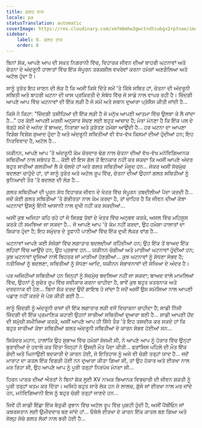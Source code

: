 ```yaml
---
title: ਗਲਤ ਰਾਜ
locale: pa
statusTranslation: automatic
coverImage: https://res.cloudinary.com/xmfm6mhw3gwctndtcubgx2rptnae/image/upload/v1740468922/small_cover_tratado_de_psicologia_revolucionaria_a4c0dca4e0.webp
sidebar:
    label: 8. ਗਲਤ ਰਾਜ
    order: 8
---
```

ਬਿਨਾਂ ਸ਼ੱਕ, ਆਪਣੇ ਆਪ ਦੀ ਸਖ਼ਤ ਨਿਗਰਾਨੀ ਵਿੱਚ, ਵਿਹਾਰਕ ਜੀਵਨ ਦੀਆਂ ਬਾਹਰੀ ਘਟਨਾਵਾਂ ਅਤੇ ਚੇਤਨਾ ਦੇ ਅੰਦਰੂਨੀ ਹਾਲਾਤਾਂ ਵਿੱਚ ਇੱਕ ਸੰਪੂਰਨ ਤਰਕਸ਼ੀਲ ਵਖਰੇਵਾਂ ਕਰਨਾ ਹਮੇਸ਼ਾਂ ਅਣਗੌਲਿਆ ਅਤੇ ਅਟੱਲ ਹੁੰਦਾ ਹੈ।

ਸਾਨੂੰ ਤੁਰੰਤ ਇਹ ਜਾਣਨ ਦੀ ਲੋੜ ਹੈ ਕਿ ਅਸੀਂ ਕਿਸੇ ਦਿੱਤੇ ਸਮੇਂ 'ਤੇ ਕਿੱਥੇ ਸਥਿਤ ਹਾਂ, ਚੇਤਨਾ ਦੀ ਅੰਦਰੂਨੀ ਸਥਿਤੀ ਅਤੇ ਬਾਹਰੀ ਘਟਨਾ ਦੀ ਖਾਸ ਪ੍ਰਕਿਰਤੀ ਦੇ ਸੰਬੰਧ ਵਿੱਚ ਜੋ ਸਾਡੇ ਨਾਲ ਵਾਪਰ ਰਹੀ ਹੈ। ਜ਼ਿੰਦਗੀ ਆਪਣੇ ਆਪ ਵਿੱਚ ਘਟਨਾਵਾਂ ਦੀ ਇੱਕ ਲੜੀ ਹੈ ਜੋ ਸਮੇਂ ਅਤੇ ਸਥਾਨ ਦੁਆਰਾ ਪ੍ਰੋਸੈਸ ਕੀਤੀ ਜਾਂਦੀ ਹੈ...

ਕਿਸੇ ਨੇ ਕਿਹਾ: "ਜ਼ਿੰਦਗੀ ਤਸੀਹਿਆਂ ਦੀ ਇੱਕ ਲੜੀ ਹੈ ਜੋ ਮਨੁੱਖ ਆਪਣੀ ਆਤਮਾ ਵਿੱਚ ਉਲਝਾ ਕੇ ਲੈ ਜਾਂਦਾ ਹੈ..." ਹਰ ਕੋਈ ਆਪਣੀ ਮਰਜ਼ੀ ਅਨੁਸਾਰ ਸੋਚਣ ਲਈ ਬਹੁਤ ਆਜ਼ਾਦ ਹੈ; ਮੇਰਾ ਮੰਨਣਾ ਹੈ ਕਿ ਇੱਕ ਪਲ ਦੇ ਥੋੜ੍ਹੇ ਸਮੇਂ ਦੇ ਅਨੰਦ ਤੋਂ ਬਾਅਦ, ਨਿਰਾਸ਼ਾ ਅਤੇ ਕੁੜੱਤਣ ਹਮੇਸ਼ਾ ਆਉਂਦੀ ਹੈ... ਹਰ ਘਟਨਾ ਦਾ ਆਪਣਾ ਵਿਸ਼ੇਸ਼ ਵਿਸ਼ੇਸ਼ ਸੁਆਦ ਹੁੰਦਾ ਹੈ ਅਤੇ ਅੰਦਰੂਨੀ ਸਥਿਤੀਆਂ ਵੀ ਵੱਖ-ਵੱਖ ਕਿਸਮਾਂ ਦੀਆਂ ਹੁੰਦੀਆਂ ਹਨ; ਇਹ ਨਿਰਵਿਵਾਦ ਹੈ, ਅਟੱਲ ਹੈ...

ਯਕੀਨਨ, ਆਪਣੇ ਆਪ 'ਤੇ ਅੰਦਰੂਨੀ ਕੰਮ ਜ਼ੋਰਦਾਰ ਢੰਗ ਨਾਲ ਚੇਤਨਾ ਦੀਆਂ ਵੱਖ-ਵੱਖ ਮਨੋਵਿਗਿਆਨਕ ਸਥਿਤੀਆਂ ਨਾਲ ਸਬੰਧਤ ਹੈ... ਕੋਈ ਵੀ ਇਸ ਗੱਲ ਤੋਂ ਇਨਕਾਰ ਨਹੀਂ ਕਰ ਸਕਦਾ ਕਿ ਅਸੀਂ ਆਪਣੇ ਅੰਦਰ ਬਹੁਤ ਸਾਰੀਆਂ ਗਲਤੀਆਂ ਲੈ ਕੇ ਚੱਲਦੇ ਹਾਂ ਅਤੇ ਗਲਤ ਸਥਿਤੀਆਂ ਮੌਜੂਦ ਹਨ... ਜੇਕਰ ਅਸੀਂ ਸੱਚਮੁੱਚ ਬਦਲਣਾ ਚਾਹੁੰਦੇ ਹਾਂ, ਤਾਂ ਸਾਨੂੰ ਤੁਰੰਤ ਅਤੇ ਅਟੱਲ ਰੂਪ ਵਿੱਚ, ਚੇਤਨਾ ਦੀਆਂ ਉਹਨਾਂ ਗਲਤ ਸਥਿਤੀਆਂ ਨੂੰ ਬੁਨਿਆਦੀ ਤੌਰ 'ਤੇ ਬਦਲਣ ਦੀ ਲੋੜ ਹੈ...

ਗਲਤ ਸਥਿਤੀਆਂ ਦੀ ਪੂਰਨ ਸੋਧ ਵਿਹਾਰਕ ਜੀਵਨ ਦੇ ਖੇਤਰ ਵਿੱਚ ਸੰਪੂਰਨ ਤਬਦੀਲੀਆਂ ਪੈਦਾ ਕਰਦੀ ਹੈ... ਜਦੋਂ ਕੋਈ ਗਲਤ ਸਥਿਤੀਆਂ 'ਤੇ ਗੰਭੀਰਤਾ ਨਾਲ ਕੰਮ ਕਰਦਾ ਹੈ, ਤਾਂ ਜ਼ਾਹਿਰ ਹੈ ਕਿ ਜੀਵਨ ਦੀਆਂ ਕੋਝਾ ਘਟਨਾਵਾਂ ਉਸਨੂੰ ਇੰਨੀ ਆਸਾਨੀ ਨਾਲ ਦੁਖੀ ਨਹੀਂ ਕਰ ਸਕਦੀਆਂ...

ਅਸੀਂ ਕੁਝ ਅਜਿਹਾ ਕਹਿ ਰਹੇ ਹਾਂ ਜੋ ਸਿਰਫ਼ ਤੱਥਾਂ ਦੇ ਖੇਤਰ ਵਿੱਚ ਅਨੁਭਵ ਕਰਕੇ, ਅਸਲ ਵਿੱਚ ਮਹਿਸੂਸ ਕਰਕੇ ਹੀ ਸਮਝਿਆ ਜਾ ਸਕਦਾ ਹੈ... ਜੋ ਆਪਣੇ ਆਪ 'ਤੇ ਕੰਮ ਨਹੀਂ ਕਰਦਾ, ਉਹ ਹਮੇਸ਼ਾ ਹਾਲਾਤਾਂ ਦਾ ਸ਼ਿਕਾਰ ਹੁੰਦਾ ਹੈ; ਇਹ ਸਮੁੰਦਰ ਦੇ ਤੂਫਾਨੀ ਪਾਣੀਆਂ ਵਿੱਚ ਇੱਕ ਦੁਖੀ ਲੱਕੜ ਵਾਂਗ ਹੈ...

ਘਟਨਾਵਾਂ ਆਪਣੇ ਕਈ ਸੰਜੋਗਾਂ ਵਿੱਚ ਲਗਾਤਾਰ ਬਦਲਦੀਆਂ ਰਹਿੰਦੀਆਂ ਹਨ; ਉਹ ਇੱਕ ਤੋਂ ਬਾਅਦ ਇੱਕ ਲਹਿਰਾਂ ਵਿੱਚ ਆਉਂਦੇ ਹਨ, ਉਹ ਪ੍ਰਭਾਵ ਹਨ... ਯਕੀਨਨ ਚੰਗੀਆਂ ਅਤੇ ਮਾੜੀਆਂ ਘਟਨਾਵਾਂ ਹੁੰਦੀਆਂ ਹਨ; ਕੁਝ ਘਟਨਾਵਾਂ ਦੂਜਿਆਂ ਨਾਲੋਂ ਬਿਹਤਰ ਜਾਂ ਮਾੜੀਆਂ ਹੋਣਗੀਆਂ... ਕੁਝ ਘਟਨਾਵਾਂ ਨੂੰ ਸੋਧਣਾ ਸੰਭਵ ਹੈ; ਨਤੀਜਿਆਂ ਨੂੰ ਬਦਲਣਾ, ਸਥਿਤੀਆਂ ਨੂੰ ਸੋਧਣਾ ਆਦਿ, ਯਕੀਨਨ ਸੰਭਾਵਨਾਵਾਂ ਦੀ ਸੰਖਿਆ ਦੇ ਅੰਦਰ ਹੈ।

ਪਰ ਅਜਿਹੀਆਂ ਸਥਿਤੀਆਂ ਹਨ ਜਿਨ੍ਹਾਂ ਨੂੰ ਸੱਚਮੁੱਚ ਬਦਲਿਆ ਨਹੀਂ ਜਾ ਸਕਦਾ; ਬਾਅਦ ਵਾਲੇ ਮਾਮਲਿਆਂ ਵਿੱਚ, ਉਹਨਾਂ ਨੂੰ ਸੁਚੇਤ ਰੂਪ ਵਿੱਚ ਸਵੀਕਾਰ ਕਰਨਾ ਚਾਹੀਦਾ ਹੈ, ਭਾਵੇਂ ਕੁਝ ਬਹੁਤ ਖ਼ਤਰਨਾਕ ਅਤੇ ਦਰਦਨਾਕ ਵੀ ਹੋਣ... ਬਿਨਾਂ ਸ਼ੱਕ ਦਰਦ ਉਦੋਂ ਗਾਇਬ ਹੋ ਜਾਂਦਾ ਹੈ ਜਦੋਂ ਅਸੀਂ ਉਸ ਸਮੱਸਿਆ ਨਾਲ ਆਪਣੀ ਪਛਾਣ ਨਹੀਂ ਕਰਦੇ ਜੋ ਪੇਸ਼ ਕੀਤੀ ਗਈ ਹੈ...

ਸਾਨੂੰ ਜ਼ਿੰਦਗੀ ਨੂੰ ਅੰਦਰੂਨੀ ਰਾਜਾਂ ਦੀ ਇੱਕ ਲਗਾਤਾਰ ਲੜੀ ਵਜੋਂ ਵਿਚਾਰਨਾ ਚਾਹੀਦਾ ਹੈ; ਸਾਡੀ ਨਿੱਜੀ ਜ਼ਿੰਦਗੀ ਦੀ ਇੱਕ ਪ੍ਰਮਾਣਿਕ ਕਹਾਣੀ ਉਹਨਾਂ ਸਾਰੀਆਂ ਸਥਿਤੀਆਂ ਦੁਆਰਾ ਬਣੀ ਹੈ... ਸਾਡੀ ਆਪਣੀ ਹੋਂਦ ਦੀ ਸਮੁੱਚੀ ਸਮੀਖਿਆ ਕਰਕੇ, ਅਸੀਂ ਆਪਣੇ ਆਪ ਹੀ ਸਿੱਧੇ ਤੌਰ 'ਤੇ ਇਹ ਤਸਦੀਕ ਕਰ ਸਕਦੇ ਹਾਂ ਕਿ ਬਹੁਤ ਸਾਰੀਆਂ ਕੋਝਾ ਸਥਿਤੀਆਂ ਗਲਤ ਅੰਦਰੂਨੀ ਸਥਿਤੀਆਂ ਦੇ ਕਾਰਨ ਸੰਭਵ ਹੋਈਆਂ ਸਨ...

ਸਿਕੰਦਰ ਮਹਾਨ, ਹਾਲਾਂਕਿ ਉਹ ਸੁਭਾਅ ਵਿੱਚ ਹਮੇਸ਼ਾਂ ਸੰਜਮੀ ਸੀ, ਨੇ ਆਪਣੇ ਆਪ ਨੂੰ ਹੰਕਾਰ ਵਿੱਚ ਉਨ੍ਹਾਂ ਬੁਰਾਈਆਂ ਦੇ ਹਵਾਲੇ ਕਰ ਦਿੱਤਾ ਜਿਨ੍ਹਾਂ ਨੇ ਉਸਦੀ ਮੌਤ ਪੈਦਾ ਕੀਤੀ... ਫਰਾਂਸਿਸ ਪਹਿਲੇ ਦੀ ਮੌਤ ਇੱਕ ਗੰਦੀ ਅਤੇ ਘਿਨਾਉਣੀ ਬਦਕਾਰੀ ਦੇ ਕਾਰਨ ਹੋਈ, ਜੋ ਇਤਿਹਾਸ ਨੂੰ ਅਜੇ ਵੀ ਚੰਗੀ ਤਰ੍ਹਾਂ ਯਾਦ ਹੈ... ਜਦੋਂ ਮਾਰਾਟ ਦਾ ਕਤਲ ਇੱਕ ਵਿਗੜੀ ਹੋਈ ਨਨ ਦੁਆਰਾ ਕੀਤਾ ਗਿਆ ਸੀ, ਤਾਂ ਉਹ ਹੰਕਾਰ ਅਤੇ ਈਰਖਾ ਨਾਲ ਮਰ ਰਿਹਾ ਸੀ, ਉਹ ਆਪਣੇ ਆਪ ਨੂੰ ਪੂਰੀ ਤਰ੍ਹਾਂ ਨਿਰਪੱਖ ਮੰਨਦਾ ਸੀ...

ਹਿਰਨ ਪਾਰਕ ਦੀਆਂ ਔਰਤਾਂ ਨੇ ਬਿਨਾਂ ਸ਼ੱਕ ਲੂਈ XV ਨਾਮਕ ਭਿਆਨਕ ਵਿਭਚਾਰੀ ਦੀ ਜੀਵਨ ਸ਼ਕਤੀ ਨੂੰ ਪੂਰੀ ਤਰ੍ਹਾਂ ਖਤਮ ਕਰ ਦਿੱਤਾ। ਅਜਿਹੇ ਬਹੁਤ ਸਾਰੇ ਲੋਕ ਹਨ ਜੋ ਲਾਲਚ, ਗੁੱਸੇ ਜਾਂ ਈਰਖਾ ਨਾਲ ਮਰ ਜਾਂਦੇ ਹਨ, ਮਨੋਵਿਗਿਆਨੀ ਇਸ ਨੂੰ ਬਹੁਤ ਚੰਗੀ ਤਰ੍ਹਾਂ ਜਾਣਦੇ ਹਨ...

ਜਿਵੇਂ ਹੀ ਸਾਡੀ ਇੱਛਾ ਇੱਕ ਬੇਤੁਕੀ ਰੁਝਾਨ ਵਿੱਚ ਅਟੱਲ ਰੂਪ ਵਿੱਚ ਪੁਸ਼ਟੀ ਹੁੰਦੀ ਹੈ, ਅਸੀਂ ਪੈਂਥੀਓਨ ਜਾਂ ਕਬਰਸਤਾਨ ਲਈ ਉਮੀਦਵਾਰ ਬਣ ਜਾਂਦੇ ਹਾਂ... ਓਥੇਲੋ ਈਰਖਾ ਦੇ ਕਾਰਨ ਇੱਕ ਕਾਤਲ ਬਣ ਗਿਆ ਅਤੇ ਜੇਲ੍ਹ ਸੱਚੇ ਗਲਤ ਲੋਕਾਂ ਨਾਲ ਭਰੀ ਹੋਈ ਹੈ...

